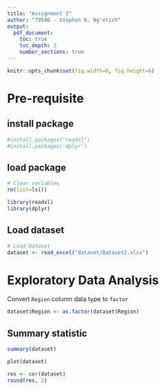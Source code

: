 ```yaml
---
title: "Assignment 2"
author: "79546 - Stephen K. Ng'etich"
output:
  pdf_document:
    toc: true
    toc_depth: 3
    number_sections: true
---
```


```r
knitr::opts_chunk$set(fig.width=6, fig.height=6) 

```

# Pre-requisite
## install package
```r
#install.packages("readxl")
#install.packages('dplyr')
```

## load package
```r
# Clear variables
rm(list=ls())

library(readxl)
library(dplyr)

```
## Load dataset

```r

# Load Dataset
dataset <- read_excel("dataset/Dataset2.xlsx")

```

# Exploratory Data Analysis

Convert `Region` column data type to `factor` 
```r
dataset$Region <- as.factor(dataset$Region)
```




## Summary statistic

```r
summary(dataset)
```

```r

plot(dataset)
```
```r

res <- cor(dataset)
round(res, 2)
```

